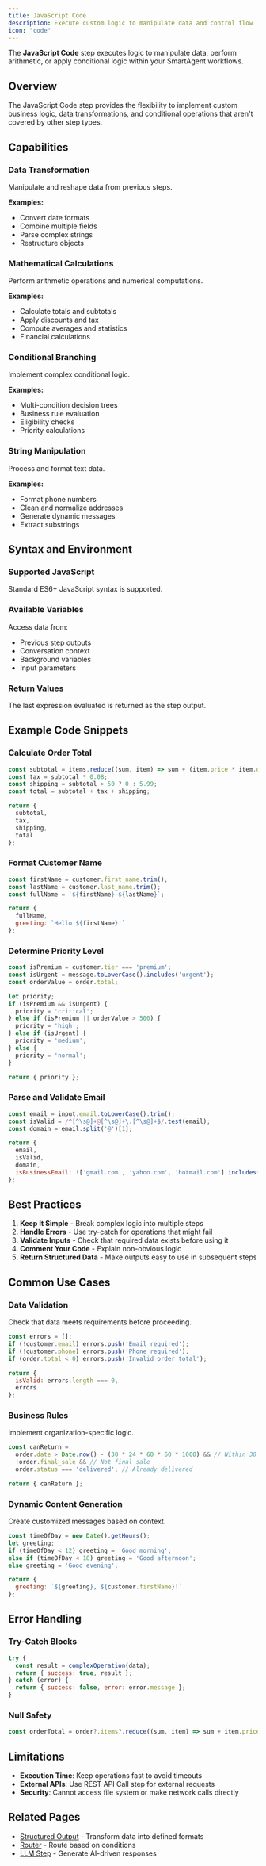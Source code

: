 ```yaml
---
title: JavaScript Code
description: Execute custom logic to manipulate data and control flow
icon: "code"
---
```


The **JavaScript Code** step executes logic to manipulate data, perform arithmetic, or apply conditional logic within your SmartAgent workflows.

## Overview

The JavaScript Code step provides the flexibility to implement custom business logic, data transformations, and conditional operations that aren't covered by other step types.

## Capabilities

### Data Transformation
Manipulate and reshape data from previous steps.

**Examples:**
- Convert date formats
- Combine multiple fields
- Parse complex strings
- Restructure objects

### Mathematical Calculations
Perform arithmetic operations and numerical computations.

**Examples:**
- Calculate totals and subtotals
- Apply discounts and tax
- Compute averages and statistics
- Financial calculations

### Conditional Branching
Implement complex conditional logic.

**Examples:**
- Multi-condition decision trees
- Business rule evaluation
- Eligibility checks
- Priority calculations

### String Manipulation
Process and format text data.

**Examples:**
- Format phone numbers
- Clean and normalize addresses
- Generate dynamic messages
- Extract substrings

## Syntax and Environment

### Supported JavaScript
Standard ES6+ JavaScript syntax is supported.

### Available Variables
Access data from:
- Previous step outputs
- Conversation context
- Background variables
- Input parameters

### Return Values
The last expression evaluated is returned as the step output.

## Example Code Snippets

### Calculate Order Total
```javascript
const subtotal = items.reduce((sum, item) => sum + (item.price * item.quantity), 0);
const tax = subtotal * 0.08;
const shipping = subtotal > 50 ? 0 : 5.99;
const total = subtotal + tax + shipping;

return {
  subtotal,
  tax,
  shipping,
  total
};
```

### Format Customer Name
```javascript
const firstName = customer.first_name.trim();
const lastName = customer.last_name.trim();
const fullName = `${firstName} ${lastName}`;

return {
  fullName,
  greeting: `Hello ${firstName}!`
};
```

### Determine Priority Level
```javascript
const isPremium = customer.tier === 'premium';
const isUrgent = message.toLowerCase().includes('urgent');
const orderValue = order.total;

let priority;
if (isPremium && isUrgent) {
  priority = 'critical';
} else if (isPremium || orderValue > 500) {
  priority = 'high';
} else if (isUrgent) {
  priority = 'medium';
} else {
  priority = 'normal';
}

return { priority };
```

### Parse and Validate Email
```javascript
const email = input.email.toLowerCase().trim();
const isValid = /^[^\s@]+@[^\s@]+\.[^\s@]+$/.test(email);
const domain = email.split('@')[1];

return {
  email,
  isValid,
  domain,
  isBusinessEmail: !['gmail.com', 'yahoo.com', 'hotmail.com'].includes(domain)
};
```

## Best Practices

1. **Keep It Simple** - Break complex logic into multiple steps
2. **Handle Errors** - Use try-catch for operations that might fail
3. **Validate Inputs** - Check that required data exists before using it
4. **Comment Your Code** - Explain non-obvious logic
5. **Return Structured Data** - Make outputs easy to use in subsequent steps

## Common Use Cases

### Data Validation
Check that data meets requirements before proceeding.

```javascript
const errors = [];
if (!customer.email) errors.push('Email required');
if (!customer.phone) errors.push('Phone required');
if (order.total < 0) errors.push('Invalid order total');

return {
  isValid: errors.length === 0,
  errors
};
```

### Business Rules
Implement organization-specific logic.

```javascript
const canReturn =
  order.date > Date.now() - (30 * 24 * 60 * 60 * 1000) && // Within 30 days
  !order.final_sale && // Not final sale
  order.status === 'delivered'; // Already delivered

return { canReturn };
```

### Dynamic Content Generation
Create customized messages based on context.

```javascript
const timeOfDay = new Date().getHours();
let greeting;
if (timeOfDay < 12) greeting = 'Good morning';
else if (timeOfDay < 18) greeting = 'Good afternoon';
else greeting = 'Good evening';

return {
  greeting: `${greeting}, ${customer.firstName}!`
};
```

## Error Handling

### Try-Catch Blocks
```javascript
try {
  const result = complexOperation(data);
  return { success: true, result };
} catch (error) {
  return { success: false, error: error.message };
}
```

### Null Safety
```javascript
const orderTotal = order?.items?.reduce((sum, item) => sum + item.price, 0) ?? 0;
```

## Limitations

- **Execution Time**: Keep operations fast to avoid timeouts
- **External APIs**: Use REST API Call step for external requests
- **Security**: Cannot access file system or make network calls directly

## Related Pages

- [Structured Output](/platform/steps/structured-output) - Transform data into defined formats
- [Router](/platform/steps/router) - Route based on conditions
- [LLM Step](/platform/steps/llm-step) - Generate AI-driven responses
